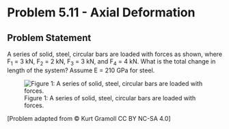 # Problem 5.11 - Axial Deformation {.unnumbered}

## Problem Statement 

A series of solid, steel, circular bars are loaded with forces as shown, where F<sub>1</sub> = 3 kN, F<sub>2</sub> = 2 kN, F<sub>3</sub> = 3 kN, and F<sub>4</sub> = 4 kN. What is the total change in length of the system? Assume E = 210 GPa for steel.


![Figure 1: A series of solid, steel, circular bars are loaded with forces.](images/183.png){fig-alt="Picture with a series of solid steel circular bars loaded with forces. The first force is applied to the far left ba trhat has a length 3 cm and diameter 1 cm. The second force is applied to the next bar that has a length 3 cm and diameter 2 cm. The third force is applied to the next bar that has a length 4 cm and diameter 0.5 cm. The fourth and final force is applied to the last bar that is attached to the wall at the other end. The fourth bar has a length 2 cm and diameter 1 cm. "}

\[Problem adapted from © Kurt Gramoll CC BY NC-SA 4.0\]
